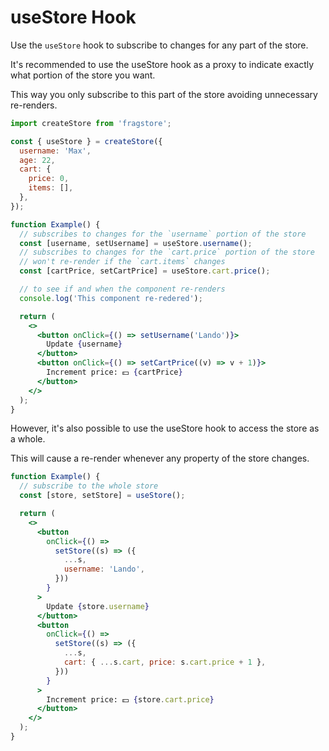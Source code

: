 # useStore Hook

Use the `useStore` hook to subscribe to changes for any part of the store.

It's recommended to use the useStore hook as a proxy to indicate exactly what portion of the store you want.

This way you only subscribe to this part of the store avoiding unnecessary re-renders.

```jsx
import createStore from 'fragstore';

const { useStore } = createStore({
  username: 'Max',
  age: 22,
  cart: {
    price: 0,
    items: [],
  },
});

function Example() {
  // subscribes to changes for the `username` portion of the store
  const [username, setUsername] = useStore.username();
  // subscribes to changes for the `cart.price` portion of the store
  // won't re-render if the `cart.items` changes
  const [cartPrice, setCartPrice] = useStore.cart.price();

  // to see if and when the component re-renders
  console.log('This component re-redered');

  return (
    <>
      <button onClick={() => setUsername('Lando')}>
        Update {username}
      </button>
      <button onClick={() => setCartPrice((v) => v + 1)}>
        Increment price: 💵 {cartPrice}
      </button>
    </>
  );
}
```

However, it's also possible to use the useStore hook to access the store as a whole.


<Callout type="warning" emoji="⚠️">
  This will cause a re-render whenever any property of the store changes.
</Callout>

```jsx
function Example() {
  // subscribe to the whole store
  const [store, setStore] = useStore();

  return (
    <>
      <button
        onClick={() =>
          setStore((s) => ({
            ...s,
            username: 'Lando',
          }))
        }
      >
        Update {store.username}
      </button>
      <button
        onClick={() =>
          setStore((s) => ({
            ...s,
            cart: { ...s.cart, price: s.cart.price + 1 },
          }))
        }
      >
        Increment price: 💵 {store.cart.price}
      </button>
    </>
  );
}
```


